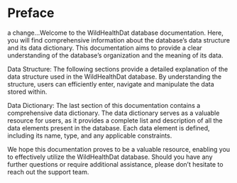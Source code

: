 # Preface {.unnumbered}

a change...Welcome to the WildHealthDat database documentation. Here, you will find comprehensive information about the database's data structure and its data dictionary. This documentation aims to provide a clear understanding of the database's organization and the meaning of its data.

Data Structure: The following sections provide a detailed explanation of the data structure used in the WildHealthDat database. By understanding the structure, users can efficiently enter, navigate and manipulate the data stored within.

Data Dictionary: The last section of this documentation contains a comprehensive data dictionary. The data dictionary serves as a valuable resource for users, as it provides a complete list and description of all the data elements present in the database. Each data element is defined, including its name, type, and any applicable constraints.

We hope this documentation proves to be a valuable resource, enabling you to effectively utilize the WildHealthDat database. Should you have any further questions or require additional assistance, please don't hesitate to reach out the support team.
